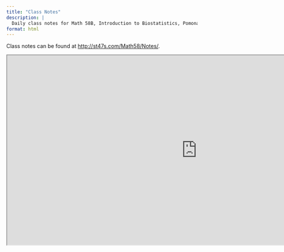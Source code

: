 ```yaml
---
title: "Class Notes"
description: |
  Daily class notes for Math 58B, Introduction to Biostatistics, Pomona College
format: html
---
```



Class notes can be found at <a href="http://st47s.com/Math58/Notes/" target="_blank">http://st47s.com/Math58/Notes/</a>.

<p>   </p>


:::{.column-page}
<iframe src="https://st47s.com/Math58/Notes/" title="Class Notes for Math 58B" width="1000" height="500" data-external="1"></iframe>
:::

